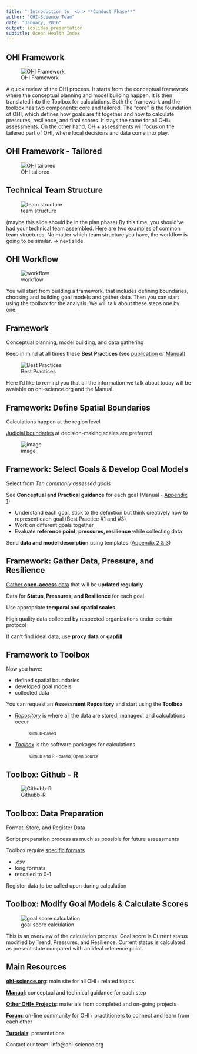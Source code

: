 ```yaml
---
title: "_Introduction to_ <br> **Conduct Phase**"
author: "OHI-Science Team"
date: "January, 2016"
output: ioslides_presentation
subtitle: Ocean Health Index
---
```


## OHI Framework
![OHI Framework](https://docs.google.com/drawings/d/1XAx6M3Qh5EWEG8CIXykFr7dskVTttBdLOBPguIVZ-pk/pub?w=900&h=480)

<div class="notes">
A quick review of the OHI process. It starts from the conceptual framework where the conceptual planning and model building happen. It is then translated into the Toolbox for calculations. Both the framework and the toolbox has two components: core and tailored. The "core" is the foundation of OHI, which defines how goals are fit together and how to calculate pressures, resilience, and final scores. It stays the same for all OHI+ assessments. On the other hand, OHI+ assessments will focus on the tailered part of OHI, where local decisions and data come into play. 

</div>


## OHI Framework - Tailored
![OHI tailored](https://docs.google.com/drawings/d/1-H2uHSNf1Qk3O5sudhQHREy8F_OZpnobzTKHm2i-sHM/pub?w=624&h=480)

## Technical Team Structure
![team structure](https://docs.google.com/drawings/d/1akDCmVFkQNQxDM2DARaZKFUWwZ75dC5H45heuD14Xvg/pub?w=960&h=500)

<div class="notes">
(maybe this slide should be in the plan phase) By this time, you should've had your technical team assembled. Here are two examples of common team structures. No matter which team structure you have, the workflow is going to be similar. -> next slide

</div>


## OHI Workflow
![workflow](https://docs.google.com/drawings/d/1NCcfc24vlQjL4PJ4MltPmIgjgshfTkrZuUTcIqDUHeI/pub?w=960&h=500)

<div class="notes">
You will start from building a framework, that includes defining boundaries, choosing and building goal models and gather data. Then you can start using the toolbox for the analysis. We will talk about these steps one by one. 
</div>

## Framework
Conceptual planning, model building, and data gathering

Keep in mind at all times these **Best Practices** (see [publication](https://peerj.com/articles/1503/) or [Manual](http://ohi-science.org/manual/#best-practices-for-ohi-assessments))

 ![Best Practices](https://docs.google.com/drawings/d/1dUFAOVa2JfbKHyaq98yDYdtcDuEPyr10uNB_auz_Pdc/pub?w=768&h=420)

<div class="notes">
Here I'd like to remind you that all the information we talk about today will be avaiable on ohi-science.org and the Manual. 

</div>

## Framework: Define Spatial Boundaries
Calculations happen at the region level

[Judicial boundaries](http://ohi-science.org/manual/#defining-spatial-boundaries) at decision-making scales are preferred 

![image](https://docs.google.com/drawings/d/17qXZ8Ah6WPYhP1_RQOsIA5gHBNlP8mGAFcDIxkizM58/pub?w=960&h=420)

## Framework: Select Goals & Develop Goal Models 
Select from _Ten commonly assessed goals_

See **Conceptual and Practical guidance** for each goal (Manual - [Appendix 1](http://ohi-science.org/manual/#appendix-1-goal-models-reference-points-and-pressure-and-resilience))

  - Understand each goal, stick to the definition but think creatively how to represent each goal (Best Practice #1 and #3)
  - Work on different goals together
  - Evaluate **reference point, pressures, resilience** while collecting data 
  
Send **data and model description** using templates ([Appendix 2 & 3](http://ohi-science.org/manual/#appendix-2-instructions-for-preparing-data-files-for-the-ohi-toolbox))

## Framework: Gather Data, Pressure, and Resilience
[Gather **open-access** data](http://ohi-science.org/manual/#discovering-and-gathering-input-information) that will be **updated regularly**

Data for **Status, Pressures, and Resilience** for each goal

Use appropriate **temporal and spatial scales**

High quality data collected by respected organizations under certain protocol

If can't find ideal data, use **proxy data** or [**gapfill**](http://ohi-science.org/manual/#gapfilling)

## Framework to Toolbox
Now you have:

- defined spatial boundaries
- developed goal models
- collected data

You can request an **Assessment Repository** and start using the **Toolbox**

- [_Repository_](http://ohi-science.org/manual/#file-system-organization) is where all the data are stored, managed, and calculations occur
   
   &nbsp;&nbsp; &nbsp; &nbsp;&nbsp; &nbsp; <span style="font-size:80%"> Github-based </span>
 
- [_Toolbox_](http://ohi-science.org/manual/#the-ocean-health-index-toolbox) is the software packages for calculations

   &nbsp;&nbsp; &nbsp; &nbsp;&nbsp; &nbsp; <span style="font-size:80%"> Github and R - based; Open Source </span>

  
## Toolbox: Github - R 

![Githubb-R](https://docs.google.com/drawings/d/1iwVUEBSlFEfSCi8Pw2sMgTl5zANkjcSCGE83kGxElaY/pub?h=500)


## Toolbox: Data Preparation 
Format, Store, and Register Data 

Script preparation process as much as possible for future assessments 

Toolbox require [specific formats](http://ohi-science.org/manual/#formatting-data-for-the-toolbox)

  - _.csv_ 
  - long formats
  - rescaled to 0-1 
  
Register data to be called upon during calculation

## Toolbox: Modify Goal Models & Calculate Scores

![goal score calculation](https://docs.google.com/drawings/d/1t0SEZbFl8hhXrOdTRC-JKL1humnnmzdTDs5NL16anio/pub?w=860&h=540)

<div class="notes">
This is an overview of the calculation process. Goal score is Current status modified by Trend, Pressures, and Resilience. Current status is calculated as present state compared with an ideal reference point. 

 
## Main Resources 

[**ohi-science.org**](ohi-science.org): main site for all OHI+ related topics

[**Manual**](http://ohi-science.org/manual/): conceptual and technical guidance for each step 

[**Other OHI+ Projects**](http://ohi-science.org/projects/): materials from completed and on-going projects 

[**Forum**](http://ohi-science.org/forum/): on-line community for OHI+ practitioners to connect and learn from each other

[**Turorials**](http://ohi-science.org/resources/downloads/): presentations

Contact our team: info@ohi-science.org



